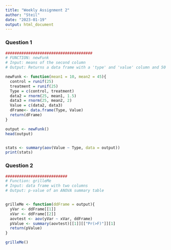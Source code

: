```yaml
---
title: "Weekly Assignment 2"
author: "Steil"
date: "2023-01-19"
output: html_document
---
```


### Question 1

```r
######################################
# FUNCTION: newFunk
# Input: means of the second column
# Output: Returns a data frame with a 'type' and 'value' column and 50 rows.

newFunk <- function(mean1 = 10, mean2 = 45){
  control = runif(25)
  treatment = runif(25)
  Type = c(control, treatment)
  data2 = rnorm(25, mean1, 1.5)
  data3 = rnorm(25, mean2, 2)
  Value = c(data2, data3)
  dFrame<- data.frame(Type, Value)
  return(dFrame)
}

output <- newFunk()
head(output)


stats <- summary(aov(Value ~ Type, data = output))
print(stats)
```



### Question 2
```r
###########################  
# Function: grilleMe
# Input: data frame with two columns
# Output: p-value of an ANOVA summary table


grilleMe <- function(ddFrame = output){
  yVar <- ddFrame[[1]]
  xVar <- ddFrame[[2]]
  aovtest <- aov(yVar ~ xVar, ddFrame)
  pValue <- summary(aovtest)[[1]][["Pr(>F)"]][1]
  return(pValue)
}

grilleMe()

```


